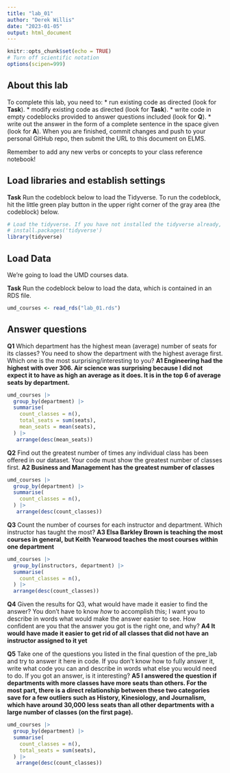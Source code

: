 ```yaml
---
title: "lab_01"
author: "Derek Willis"
date: "2023-01-05"
output: html_document
---
```


```r
knitr::opts_chunk$set(echo = TRUE)
# Turn off scientific notation
options(scipen=999)
```

## About this lab

To complete this lab, you need to: \* run existing code as directed (look for **Task**). \* modify existing code as directed (look for **Task**). \* write code in empty codeblocks provided to answer questions included (look for **Q**). \* write out the answer in the form of a complete sentence in the space given (look for **A**). When you are finished, commit changes and push to your personal GitHub repo, then submit the URL to this document on ELMS.

Remember to add any new verbs or concepts to your class reference notebook!

## Load libraries and establish settings

**Task** Run the codeblock below to load the Tidyverse. To run the codeblock, hit the little green play button in the upper right corner of the gray area (the codeblock) below.

```r
# Load the tidyverse. If you have not installed the tidyverse already, remove the # from the next line and run it first.  
# install.packages('tidyverse')
library(tidyverse)
```

## Load Data

We're going to load the UMD courses data.

**Task** Run the codeblock below to load the data, which is contained in an RDS file.

```r
umd_courses <- read_rds("lab_01.rds")
```

## Answer questions

**Q1** Which department has the highest mean (average) number of seats for its classes? You need to show the department with the highest average first. Which one is the most surprising/interesting to you? **A1 Engineering had the highest with over 306. Air science was surprising because I did not expect it to have as high an average as it does. It is in the top 6 of average seats by department.**

```r
umd_courses |>
  group_by(department) |>
  summarise(
    count_classes = n(),
    total_seats = sum(seats),
    mean_seats = mean(seats),
  ) |>
   arrange(desc(mean_seats))
```

**Q2** Find out the greatest number of times any individual class has been offered in our dataset. Your code must show the greatest number of classes first. **A2 Business and Management has the greatest number of classes**

```r
umd_courses |>
  group_by(department) |>
  summarise(
    count_classes = n(),
  ) |>
   arrange(desc(count_classes))
```

**Q3** Count the number of courses for each instructor and department. Which instructor has taught the most? **A3 Elsa Barkley Brown is teaching the most courses in general, but Keith Yearwood teaches the most courses within one department**

```r
umd_courses |>
  group_by(instructors, department) |>
  summarise(
    count_classes = n(),
  ) |>
  arrange(desc(count_classes))
```

**Q4** Given the results for Q3, what would have made it easier to find the answer? You don't have to know *how* to accomplish this; I want you to describe in words what would make the answer easier to see. How confident are you that the answer you got is the right one, and why? **A4 It would have made it easier to get rid of all classes that did not have an instructor assigned to it yet**

**Q5** Take one of the questions you listed in the final question of the pre_lab and try to answer it here in code. If you don't know how to fully answer it, write what code you can and describe in words what else you would need to do. If you got an answer, is it interesting? **A5 I answered the question if departments with more classes have more seats than others. For the most part, there is a direct relationship between these two categories save for a few outliers such as History, Kinesiology, and Journalism, which have around 30,000 less seats than all other departments with a large number of classes (on the first page).**

```r
umd_courses |>
  group_by(department) |>
  summarise(
    count_classes = n(),
    total_seats = sum(seats),
  ) |>
   arrange(desc(count_classes))
```
